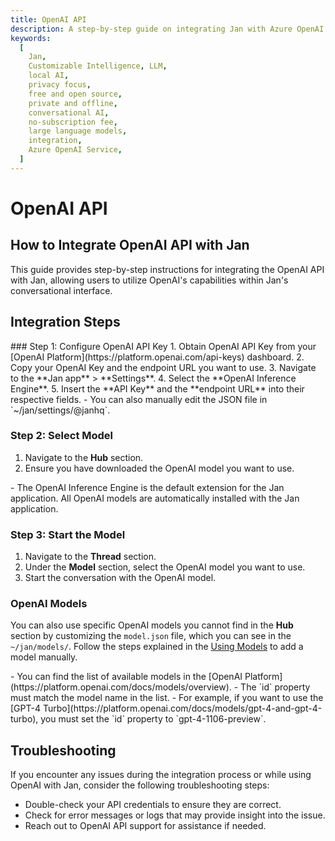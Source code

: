```yaml
---
title: OpenAI API
description: A step-by-step guide on integrating Jan with Azure OpenAI.
keywords:
  [
    Jan,
    Customizable Intelligence, LLM,
    local AI,
    privacy focus,
    free and open source,
    private and offline,
    conversational AI,
    no-subscription fee,
    large language models,
    integration,
    Azure OpenAI Service,
  ]
---
```





# OpenAI API

## How to Integrate OpenAI API with Jan
This guide provides step-by-step instructions for integrating the OpenAI API with Jan, allowing users to utilize OpenAI's capabilities within Jan's conversational interface.

## Integration Steps
<Steps>
### Step 1: Configure OpenAI API Key
1. Obtain OpenAI API Key from your [OpenAI Platform](https://platform.openai.com/api-keys) dashboard.
2. Copy your OpenAI Key and the endpoint URL you want to use.
3. Navigate to the **Jan app** > **Settings**.
4. Select the **OpenAI Inference Engine**.
5. Insert the **API Key** and the **endpoint URL** into their respective fields.

<Callout type='info' emoji=''>
  - You can also manually edit the JSON file in `~/jan/settings/@janhq`.
</Callout>

### Step 2: Select Model

1. Navigate to the **Hub** section.
2. Ensure you have downloaded the OpenAI model you want to use.

<Callout type='info' emoji=''>
  - The OpenAI Inference Engine is the default extension for the Jan application. All OpenAI models are automatically installed with the Jan application.
</Callout>

### Step 3: Start the Model

1. Navigate to the **Thread** section.
2. Under the **Model** section, select the OpenAI model you want to use.
3. Start the conversation with the OpenAI model.
</Steps>

### OpenAI Models

You can also use specific OpenAI models you cannot find in the **Hub** section by customizing the `model.json` file, which you can see in the `~/jan/models/`. Follow the steps explained in the [Using Models](/docs/models#add-a-model-manually) to add a model manually.

<Callout type='info' emoji=''>
- You can find the list of available models in the [OpenAI Platform](https://platform.openai.com/docs/models/overview).
- The `id` property must match the model name in the list.
  - For example, if you want to use the [GPT-4 Turbo](https://platform.openai.com/docs/models/gpt-4-and-gpt-4-turbo), you must set the `id` property to `gpt-4-1106-preview`.
</Callout>

## Troubleshooting

If you encounter any issues during the integration process or while using OpenAI with Jan, consider the following troubleshooting steps:

- Double-check your API credentials to ensure they are correct.
- Check for error messages or logs that may provide insight into the issue.
- Reach out to OpenAI API support for assistance if needed.